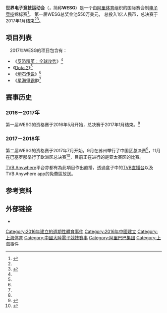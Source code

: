 {{NoteTA
| G1=Games
}}
{{Infobox recurring event
| name = 世界电子竞技运动会
| logo = File:WESG2017LOGO.png
| image =
| caption =
| status = 活跃
| genre = [[电子竞技|电子竞技]]比赛
| frequency =
| venue =
| location = [[上海|上海]]
| country = {{PRC}}
| years_active = 1 <!-- Date of the first occurrence -->
| first = {{start date|2016|12|}}
| founder_name =
| last =
| next =
| participants =
| attendance =
| area =
| budget =
| organized = [[阿里巴巴集团|阿里体育]]
| people =
| member =
| website = {{URL|http://www.wesg.com/}}
}}

'''世界电子竞技运动会'''（{{lang-en|World Electronic Sports Games}}，简称'''WESG'''）是一个由[[阿里巴巴集团|阿里体育]]组织的国际赛会制[[电子竞技|电子竞技]]锦标赛<ref name="Custer">{{cite web|url= https://www.techinasia.com/jack-ma-alibaba-dove-headfirst-world-competitive-video-games|title= Jack Ma and Alibaba just dove headfirst into the world of competitive video games|author= C. Custer|date= March 31, 2016|accessdate= August 19, 2016|work= Tech In Asia|archive-date= 2020-11-08|archive-url= https://web.archive.org/web/20201108125628/https://www.techinasia.com/jack-ma-alibaba-dove-headfirst-world-competitive-video-games}}</ref>。 第一届WESG总奖金池550万美元， 总投入1亿人民币，总决赛于2017年1月结束<ref name="Custer" /><ref>{{Cite web|url=http://news.xinhuanet.com/sports/2017-01/12/c_1120300364.shtml#p=3|title=世界电子竞技运动会全球总决赛在常州开赛|accessdate=2017-02-10|author=张安琪|date=2017-01-12|publisher=新华社|archive-date=2017-02-11|archive-url=https://web.archive.org/web/20170211075731/http://news.xinhuanet.com/sports/2017-01/12/c_1120300364.shtml#p=3}}</ref>。

== 项目列表 ==
{{expand list|date=2016年8月}}　2017年WESG的项目包含有：
* 《[[反恐精英：全球攻势|反恐精英：全球攻势]]》<ref name="Custer" />
* 《[[Dota_2|Dota 2]]》<ref name="Custer" />
* 《[[炉石传说|炉石传说]]》<ref name="Custer" />
* 《[[星海爭霸II：自由之翼|星海爭霸II]]》<ref name="Custer" />

== 赛事历史 ==

=== 2016－2017年 ===

第一届WESG的资格赛于2016年5月开始，总决赛于2017年1月结束。<ref name="Custer" />

=== 2017－2018年 ===

第二届WESG的资格赛于2017年7月开始，9月在苏州举行了中国区总决赛<ref>{{Cite web|url=http://www.js.xinhuanet.com/2017-09/07/c_1121624569.htm|title=WESG世界电竞大赛中国总决赛“引爆”苏州-新华网|accessdate=2017-12-04|work=www.js.xinhuanet.com|archive-url=https://web.archive.org/web/20171204222944/http://www.js.xinhuanet.com/2017-09/07/c_1121624569.htm|archive-date=2017-12-04|dead-url=yes}}</ref>，11月在巴塞罗那举行了欧洲区总决赛<ref>{{Cite web|url=http://news.xinhuanet.com/sports/2017-11/24/c_1122002932.htm|title=世界电子竞技运动会欧洲区决赛在巴塞罗那举行-新华网体育|accessdate=2017-12-04|work=news.xinhuanet.com|archive-date=2017-12-04|archive-url=https://web.archive.org/web/20171204222948/http://news.xinhuanet.com/sports/2017-11/24/c_1122002932.htm}}</ref>，目前正在进行的是亚太赛区的比赛。

[[TVB_Anywhere|TVB Anywhere]]平台亦都有為此項目作出直播，透過盒子中的[[TVB直播台|TVB直播台]]以及TVB Anywhere app的免費區放送。

== 参考资料 ==
{{reflist}}

== 外部链接 ==

* {{Official website|http://www.wesg.com/}}

{{阿里巴巴集团}}

[[Category:2016年建立的週期性體育事件|Category:2016年建立的週期性體育事件]]
[[Category:2016年中國建立|Category:2016年中國建立]]
[[Category:上海体育|Category:上海体育]]
[[Category:中國大陸電子競技賽事|Category:中國大陸電子競技賽事]]
[[Category:阿里巴巴集团|Category:阿里巴巴集团]]
[[Category:上海事件|Category:上海事件]]